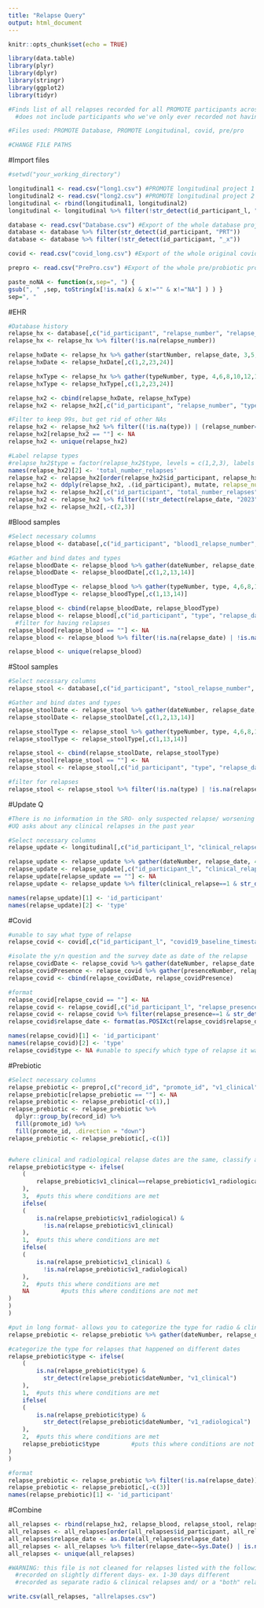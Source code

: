 ```yaml
---
title: "Relapse Query"
output: html_document
---
```


```r
knitr::opts_chunk$set(echo = TRUE)
```
```r
library(data.table)
library(plyr)
library(dplyr)
library(stringr)
library(ggplot2)
library(tidyr)

#Finds list of all relapses recorded for all PROMOTE participants across all sources
  #does not include participants who we've only ever recorded not having relapses

#Files used: PROMOTE Database, PROMOTE Longitudinal, covid, pre/pro

#CHANGE FILE PATHS
```

#Import files
```r
#setwd("your_working_directory")

longitudinal1 <- read.csv("long1.csv") #PROMOTE longitudinal project 1
longitudinal2 <- read.csv("long2.csv") #PROMOTE longitudinal project 2
longitudinal <- rbind(longitudinal1, longitudinal2)
longitudinal <- longitudinal %>% filter(!str_detect(id_participant_l, "_x"))

database <- read.csv("Database.csv") #Export of the whole database project
database <- database %>% filter(str_detect(id_participant, "PRT"))
database <- database %>% filter(!str_detect(id_participant, "_x"))

covid <- read.csv("covid_long.csv") #Export of the whole original covid project

prepro <- read.csv("PrePro.csv") #Export of the whole pre/probiotic project

paste_noNA <- function(x,sep=", ") {
gsub(", " ,sep, toString(x[!is.na(x) & x!="" & x!="NA"] ) ) }
sep=", "
```

#EHR
```r
#Database history
relapse_hx <- database[,c("id_participant", "relapse_number", "relapse_first_date", "relapse_first_type", "relapse_second_date", "relapse_second_type", "relapse_third_date", "relapse_third_type", "relapse_fourth_date", "relapse_fourth_type", "relapse_fifth_date", "relapse_fifth_type", "relapse_sixth_date", "relapse_sixth_type", "relapse_seventh_date", "relapse_seventh_type", "relapse_eighth_date", "relapse_eighth_type", "relapse_ninth_date", "relapse_ninth_type", "relapse_tenth_date", "relapse_tenth_type", "relapse_eleventh_date", "relapse_eleventh_type", "relapse_twelfth_date", "relapse_twelfth_type", "relapse_thirteenth_date", "relapse_thirteenth_type", "relapse_fourteenth_date", "relapse_fourteenth_type", "relapse_fifteenth_date", "relapse_fifteenth_type", "relapse_sixteenth_date", "relapse_sixteenth_type", "relapse_seventeenth_date", "relapse_seventeenth_type", "relapse_eighteenth_date", "relapse_eighteenth_type", "relapse_nineteenth_date", "relapse_nineteenth_type", "relapse_twentieth_date", "relapse_twentieth_type")]
relapse_hx <- relapse_hx %>% filter(!is.na(relapse_number))

relapse_hxDate <- relapse_hx %>% gather(startNumber, relapse_date, 3,5,7,9,11,13,15,17,19,21,23,25,27,29,31,33,35,37,39,41)
relapse_hxDate <- relapse_hxDate[,c(1,2,23,24)]

relapse_hxType <- relapse_hx %>% gather(typeNumber, type, 4,6,8,10,12,14,16,18,20,22,24,26,28,30,32,34,36,38,40,42)
relapse_hxType <- relapse_hxType[,c(1,2,23,24)]

relapse_hx2 <- cbind(relapse_hxDate, relapse_hxType)
relapse_hx2 <- relapse_hx2[,c("id_participant", "relapse_number", "type", "relapse_date")]

#Filter to keep 99s, but get rid of other NAs
relapse_hx2 <- relapse_hx2 %>% filter((!is.na(type)) | (relapse_number==99))
relapse_hx2[relapse_hx2 == ""] <- NA
relapse_hx2 <- unique(relapse_hx2)

#Label relapse types
#relapse_hx2$type = factor(relapse_hx2$type, levels = c(1,2,3), labels = c("Clinical", "Radiological", "Both"))
names(relapse_hx2)[2] <- 'total_number_relapses'
relapse_hx2 <- relapse_hx2[order(relapse_hx2$id_participant, relapse_hx2$relapse_date), ]
relapse_hx2 <- ddply(relapse_hx2, .(id_participant), mutate, relapse_number = seq_along(total_number_relapses))
relapse_hx2 <- relapse_hx2[,c("id_participant", "total_number_relapses", "relapse_number", "type", "relapse_date")]
relapse_hx2 <- relapse_hx2 %>% filter((!str_detect(relapse_date, "2023")))
relapse_hx2 <- relapse_hx2[,-c(2,3)]
```

#Blood samples
```r
#Select necessary columns
relapse_blood <- database[,c("id_participant", "blood1_relapse_number", "blood1_relapse_1date", "blood1_relapse_1type", "blood1_relapse_2date", "blood1_relapse_2type", "blood1_relapse_3date", "blood1_relapse_3type", "blood1_relapse_4date", "blood1_relapse_4type", "blood1_relapse_5date", "blood1_relapse_5type", "blood1_relapse_6date", "blood1_relapse_6type", "blood1_relapse_7date", "blood1_relapse_7type", "blood1_relapse_8date", "blood1_relapse_8type", "blood1_relapse_9date", "blood1_relapse_9type", "blood1_relapse_10date", "blood1_relapse_10type")]

#Gather and bind dates and types
relapse_bloodDate <- relapse_blood %>% gather(dateNumber, relapse_date, 3,5,7,9,11,13,15,17,19,21)
relapse_bloodDate <- relapse_bloodDate[,c(1,2,13,14)]

relapse_bloodType <- relapse_blood %>% gather(typeNumber, type, 4,6,8,10,12,14,16,18,20,22)
relapse_bloodType <- relapse_bloodType[,c(1,13,14)]

relapse_blood <- cbind(relapse_bloodDate, relapse_bloodType)
relapse_blood <- relapse_blood[,c("id_participant", "type", "relapse_date")]
  #filter for having relapses
relapse_blood[relapse_blood == ""] <- NA  
relapse_blood <- relapse_blood %>% filter(!is.na(relapse_date) | !is.na(type))

relapse_blood <- unique(relapse_blood)

```

#Stool samples
```r
#Select necessary columns
relapse_stool <- database[,c("id_participant", "stool_relapse_number", "stool_relapse_1date", "stool_relapse_1type", "stool_relapse_2date", "stool_relapse_2type", "stool_relapse_3date", "stool_relapse_3type", "stool_relapse_4date", "stool_relapse_4type", "stool_relapse_5date", "stool_relapse_5type", "stool_relapse_6date", "stool_relapse_6type", "stool_relapse_7date", "stool_relapse_7type", "stool_relapse_8date", "stool_relapse_8type", "stool_relapse_9date", "stool_relapse_9type", "stool_relapse_10date", "stool_relapse_10type")]

#Gather and bind dates and types
relapse_stoolDate <- relapse_stool %>% gather(dateNumber, relapse_date, 3,5,7,9,11,13,15,17,19,21)
relapse_stoolDate <- relapse_stoolDate[,c(1,2,13,14)]

relapse_stoolType <- relapse_stool %>% gather(typeNumber, type, 4,6,8,10,12,14,16,18,20,22)
relapse_stoolType <- relapse_stoolType[,c(1,13,14)]

relapse_stool <- cbind(relapse_stoolDate, relapse_stoolType)
relapse_stool[relapse_stool == ""] <- NA  
relapse_stool <- relapse_stool[,c("id_participant", "type", "relapse_date")]

#filter for relapses
relapse_stool <- relapse_stool %>% filter(!is.na(type) | !is.na(relapse_date))

```

#Update Q
```r
#There is no information in the SRO- only suspected relapse/ worsening wit relation to a changed DMT, which isn't enough to categorize as a relapse
#UQ asks about any clinical relapses in the past year

#Select necessary columns
relapse_update <- longitudinal[,c("id_participant_l", "clinical_relapse", "clinical_relapse_number", "clinical_relapse_dates_1", "clinical_relapse_dates_2", "clinical_relapse_dates_3", "clinical_relapse_dates_4", "clinical_relapse_dates_5", "clinical_relapse_dates_6", "clinical_relapse_dates_7", "clinical_relapse_dates_8", "clinical_relapse_dates_9", "clinical_relapse_dates_10")]

relapse_update <- relapse_update %>% gather(dateNumber, relapse_date, 4:13)
relapse_update <- relapse_update[,c("id_participant_l", "clinical_relapse", "relapse_date")]
relapse_update[relapse_update == ""] <- NA  
relapse_update <- relapse_update %>% filter(clinical_relapse==1 & str_detect(relapse_date, "20"))

names(relapse_update)[1] <- 'id_participant'
names(relapse_update)[2] <- 'type'

```

#Covid
```r
#unable to say what type of relapse
relapse_covid <- covid[,c("id_participant_l", "covid19_baseline_timestamp", "relapse_baseline", "covid19_monthly_timestamp", "relapse_monthly", "covid19_quarterly_timestamp", "relapse_3m")]

#isolate the y/n question and the survey date as date of the relapse
relapse_covidDate <- relapse_covid %>% gather(dateNumber, relapse_date, 2,4,6)
relapse_covidPresence <- relapse_covid %>% gather(presenceNumber, relapse_presence, 3,5,7)
relapse_covid <- cbind(relapse_covidDate, relapse_covidPresence)

#format
relapse_covid[relapse_covid == ""] <- NA  
relapse_covid <- relapse_covid[,c("id_participant_l", "relapse_presence", "relapse_date")]
relapse_covid <- relapse_covid %>% filter(relapse_presence==1 & str_detect(relapse_date, "20"))
relapse_covid$relapse_date <- format(as.POSIXct(relapse_covid$relapse_date, format = "%Y-%m-%d %H:%M:%S"), "%Y-%m-%d")

names(relapse_covid)[1] <- 'id_participant'
names(relapse_covid)[2] <- 'type'
relapse_covid$type <- NA #unable to specify which type of relapse it was- survey asked y/n about either type

```

#Prebiotic
```r
#Select necessary columns
relapse_prebiotic <- prepro[,c("record_id", "promote_id", "v1_clinical", "v1_radiological")]
relapse_prebiotic[relapse_prebiotic == ""] <- NA  
relapse_prebiotic <- relapse_prebiotic[-c(1),]
relapse_prebiotic <- relapse_prebiotic %>%
  dplyr::group_by(record_id) %>%
  fill(promote_id) %>% 
  fill(promote_id, .direction = "down")
relapse_prebiotic <- relapse_prebiotic[,-c(1)]


#where clinical and radiological relapse dates are the same, classify as both
relapse_prebiotic$type <- ifelse(
    (
        relapse_prebiotic$v1_clinical==relapse_prebiotic$v1_radiological
    ),
    3,  #puts this where conditions are met
    ifelse(
    (
        is.na(relapse_prebiotic$v1_radiological) &
          !is.na(relapse_prebiotic$v1_clinical)
    ),
    1,  #puts this where conditions are met
    ifelse(
    (
        is.na(relapse_prebiotic$v1_clinical) &
          !is.na(relapse_prebiotic$v1_radiological)
    ),
    2,  #puts this where conditions are met
    NA         #puts this where conditions are not met
)
)
)

#put in long format- allows you to categorize the type for radio & clinical relapses that happened on different dates
relapse_prebiotic <- relapse_prebiotic %>% gather(dateNumber, relapse_date, 2,3)

#categorize the type for relapses that happened on different dates
relapse_prebiotic$type <- ifelse(
    (
        is.na(relapse_prebiotic$type) &
          str_detect(relapse_prebiotic$dateNumber, "v1_clinical")
    ),
    1,  #puts this where conditions are met
    ifelse(
    (
        is.na(relapse_prebiotic$type) &
          str_detect(relapse_prebiotic$dateNumber, "v1_radiological")
    ),
    2,  #puts this where conditions are met
    relapse_prebiotic$type         #puts this where conditions are not met
)         
)

#format
relapse_prebiotic <- relapse_prebiotic %>% filter(!is.na(relapse_date))
relapse_prebiotic <- relapse_prebiotic[,-c(3)]
names(relapse_prebiotic)[1] <- 'id_participant'

```

#Combine
```r
all_relapses <- rbind(relapse_hx2, relapse_blood, relapse_stool, relapse_update, relapse_covid, relapse_prebiotic)
all_relapses <- all_relapses[order(all_relapses$id_participant, all_relapses$relapse_date), ]
all_relapses$relapse_date <- as.Date(all_relapses$relapse_date)
all_relapses <- all_relapses %>% filter(relapse_date<=Sys.Date() | is.na(relapse_date))
all_relapses <- unique(all_relapses)

#WARNING: this file is not cleaned for relapses listed with the following potential errors:
  #recorded on slightly different days- ex. 1-30 days different
  #recorded as separate radio & clinical relapses and/ or a "both" relapse

write.csv(all_relapses, "allrelapses.csv")

```



